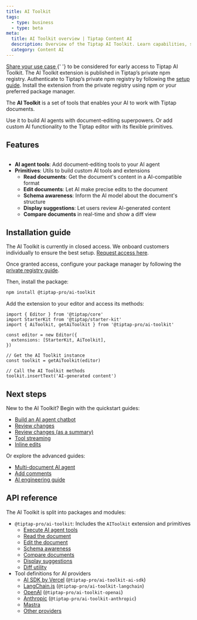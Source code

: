 ```yaml
---
title: AI Toolkit
tags:
  - type: business
  - type: beta
meta:
  title: AI Toolkit overview | Tiptap Content AI
  description: Overview of the Tiptap AI Toolkit. Learn capabilities, structure, and how it helps you build AI extensions and AI agents.
  category: Content AI
---
```



<Requirements>
  <RequirementItem label="1. Request access">
    <a href="https://tiptap-suite.notion.site/27901ffa3ebc803197d8e4857e5ae394?pvs=105">
      Share your use case
    </a>{' '}
    to be considered for early access to Tiptap AI Toolkit.
  </RequirementItem>
  <RequirementItem label="2. Access the private registry">
    The AI Toolkit extension is published in Tiptap’s private npm registry. Authenticate to Tiptap’s
    private npm registry by following the <a href="/guides/pro-extensions">setup guide</a>.
  </RequirementItem>
  <RequirementItem label="3. Install the extension">
    Install the extension from the private registry using npm or your preferred package manager.
  </RequirementItem>
</Requirements>

The **AI Toolkit** is a set of tools that enables your AI to work with Tiptap documents.

Use it to build AI agents with document-editing superpowers. Or add custom AI functionality to the Tiptap editor with its flexible primitives.

<EnterpriseCalloutAuto variant="ai-toolkit" renderMode="inline" />

## Features

<Image src={aiToolkitOverviewImage.src} alt="" />

- **AI agent tools**: Add document-editing tools to your AI agent
- **Primitives**: Utils to build custom AI tools and extensions
  - **Read documents**: Get the document's content in a AI-compatible format
  - **Edit documents**: Let AI make precise edits to the document
  - **Schema awareness**: Inform the AI model about the document's structure
  - **Display suggestions**: Let users review AI-generated content
  - **Compare documents** in real-time and show a diff view

## Installation guide

The AI Toolkit is currently in closed access. We onboard customers individually to ensure the best setup. [Request access here](https://tiptap-suite.notion.site/27901ffa3ebc803197d8e4857e5ae394).

Once granted access, configure your package manager by following the [private registry guide](/guides/pro-extensions).

Then, install the package:

```bash
npm install @tiptap-pro/ai-toolkit
```

Add the extension to your editor and access its methods:

```tsx
import { Editor } from '@tiptap/core'
import StarterKit from '@tiptap/starter-kit'
import { AiToolkit, getAiToolkit } from '@tiptap-pro/ai-toolkit'

const editor = new Editor({
  extensions: [StarterKit, AiToolkit],
})

// Get the AI Toolkit instance
const toolkit = getAiToolkit(editor)

// Call the AI Toolkit methods
toolkit.insertText('AI-generated content')
```

## Next steps

New to the AI Toolkit? Begin with the quickstart guides:

- [Build an AI agent chatbot](/content-ai/capabilities/ai-toolkit/guides/ai-agent-chatbot)
- [Review changes](/content-ai/capabilities/ai-toolkit/guides/review-changes)
- [Review changes (as a summary)](/content-ai/capabilities/ai-toolkit/guides/review-changes-as-summary)
- [Tool streaming](/content-ai/capabilities/ai-toolkit/guides/tool-streaming)
- [Inline edits](/content-ai/capabilities/ai-toolkit/guides/inline-edits)

Or explore the advanced guides:

- [Multi-document AI agent](/content-ai/capabilities/ai-toolkit/advanced-guides/multi-document)
- [Add comments](/content-ai/capabilities/ai-toolkit/advanced-guides/comments)
- [AI engineering guide](/content-ai/capabilities/ai-toolkit/advanced-guides/ai-engineering)

## API reference

The AI Toolkit is split into packages and modules:

- `@tiptap-pro/ai-toolkit`: Includes the `AIToolkit` extension and primitives
  - [Execute AI agent tools](/content-ai/capabilities/ai-toolkit/primitives/execute-tool)
  - [Read the document](/content-ai/capabilities/ai-toolkit/primitives/read-the-document)
  - [Edit the document](/content-ai/capabilities/ai-toolkit/primitives/edit-the-document)
  - [Schema awareness](/content-ai/capabilities/ai-toolkit/primitives/schema-awareness)
  - [Compare documents](/content-ai/capabilities/ai-toolkit/primitives/compare-documents)
  - [Display suggestions](/content-ai/capabilities/ai-toolkit/primitives/display-suggestions)
  - [Diff utility](/content-ai/capabilities/ai-toolkit/primitives/diff-utility)
- Tool definitions for AI providers
  - [AI SDK by Vercel](/content-ai/capabilities/ai-toolkit/tools/ai-sdk) (`@tiptap-pro/ai-toolkit-ai-sdk`)
  - [LangChain.js](/content-ai/capabilities/ai-toolkit/tools/langchain-js) (`@tiptap-pro/ai-toolkit-langchain`)
  - [OpenAI](/content-ai/capabilities/ai-toolkit/tools/openai) (`@tiptap-pro/ai-toolkit-openai`)
  - [Anthropic](/content-ai/capabilities/ai-toolkit/tools/anthropic) (`@tiptap-pro/ai-toolkit-anthropic`)
  - [Mastra](/content-ai/capabilities/ai-toolkit/tools/mastra)
  - [Other providers](/content-ai/capabilities/ai-toolkit/tools/other-providers)
